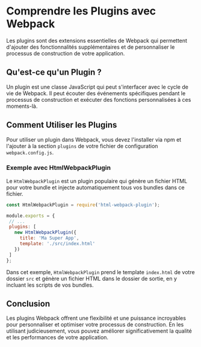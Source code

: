 # Comprendre les Plugins avec Webpack

Les plugins sont des extensions essentielles de Webpack qui permettent d'ajouter des fonctionnalités supplémentaires et de personnaliser le processus de construction de votre application.

## Qu'est-ce qu'un Plugin ?
Un plugin est une classe JavaScript qui peut s'interfacer avec le cycle de vie de Webpack. Il peut écouter des événements spécifiques pendant le processus de construction et exécuter des fonctions personnalisées à ces moments-là.

## Comment Utiliser les Plugins
Pour utiliser un plugin dans Webpack, vous devez l'installer via npm et l'ajouter à la section `plugins` de votre fichier de configuration `webpack.config.js`.

### Exemple avec HtmlWebpackPlugin
Le `HtmlWebpackPlugin` est un plugin populaire qui génère un fichier HTML pour votre bundle et injecte automatiquement tous vos bundles dans ce fichier.

```javascript
const HtmlWebpackPlugin = require('html-webpack-plugin');

module.exports = {
 // ...
 plugins: [
   new HtmlWebpackPlugin({
     title: 'Ma Super App',
     template: './src/index.html'
   })
 ]
};
```

Dans cet exemple, `HtmlWebpackPlugin` prend le template `index.html` de votre dossier `src` et génère un fichier HTML dans le dossier de sortie, en y incluant les scripts de vos bundles.

## Conclusion
Les plugins Webpack offrent une flexibilité et une puissance incroyables pour personnaliser et optimiser votre processus de construction. En les utilisant judicieusement, vous pouvez améliorer significativement la qualité et les performances de votre application.
